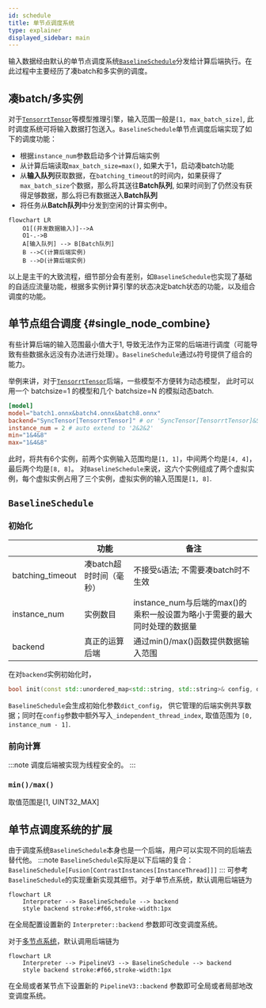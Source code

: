 ```yaml
---
id: schedule
title: 单节点调度系统
type: explainer
displayed_sidebar: main
---
```

输入数据经由默认的单节点调度系统[`BaselineSchedule`](#baselineschedule)分发给计算后端执行。在此过程中主要经历了凑batch和多实例的调度。

## 凑batch/多实例
对于[`TensorrtTensor`](../backend-reference/torch#tensorrttensor)等模型推理引擎，输入范围一般是`[1, max_batch_size]`, 此时调度系统可将输入数据打包送入。`BaselineSchedule`单节点调度后端实现了如下的调度功能：
- 根据`instance_num`参数启动多个计算后端实例
- 从计算后端读取`max_batch_size=max()`, 如果大于1，启动凑batch功能
- 从**输入队列**获取数据，在`batching_timeout`的时间内，如果获得了`max_batch_size`个数据，那么将其送往**Batch队列**, 如果时间到了仍然没有获得足够数据，那么将已有数据送入**Batch队列**
- 将任务从**Batch队列**中分发到空闲的计算实例中。

```mermaid
flowchart LR
    O1[(并发数据输入)]-->A
    O1-.->B
    A[输入队列] --> B[Batch队列]
    B -->C(计算后端实例)
    B -->D(计算后端实例)
```

以上是主干的大致流程，细节部分会有差别，如`BaselineSchedule`也实现了基础的自适应流量功能，根据多实例计算引擎的状态决定batch状态的功能，以及组合调度的功能。
## 单节点组合调度 {#single_node_combine}
有些计算后端的输入范围最小值大于1, 导致无法作为正常的后端进行调度（可能导致有些数据永远没有办法进行处理）。`BaselineSchedule`通过`&`符号提供了组合的能力。 

举例来讲，对于[`TensorrtTensor`](../backend-reference/torch#tensorrttensor)后端，一些模型不方便转为动态模型， 此时可以用一个 batchsize=1 的模型和几个 batchsize=N 的模拟动态batch.

```toml
[model]
model="batch1.onnx&batch4.onnx&batch8.onnx"
backend="SyncTensor[TensorrtTensor]" # or 'SyncTensor[TensorrtTensor]&SyncTensor[TensorrtTensor]'
instance_num = 2 # auto extend to '2&2&2'
min="1&4&8"
max="1&4&8"
```
此时，将共有6个实例，前两个实例输入范围均是`[1, 1]`，中间两个均是`[4, 4]`，最后两个均是`[8, 8]`。
对`BaselineSchedule`来说，这六个实例组成了两个虚拟实例，每个虚拟实例占用了三个实例，虚拟实例的输入范围是`[1, 8]`.

## `BaselineSchedule` 
### 初始化
|                  | 功能                          | 备注                                                                      |
|------------------|-----------------------------|-------------------------------------------------------------------------|
| batching_timeout | 凑batch超时时间（毫秒） | 不接受`&`语法; 不需要凑batch时不生效                                      |
| instance_num     | 实例数目                      | instance_num与后端的max()的乘积一般设置为略小于需要的最大同时处理的数据量 |
| backend          | 真正的运算后端                | 通过min()/max()函数提供数据输入范围                                       |

在对`backend`实例初始化时，
```cpp
bool init(const std::unordered_map<std::string, std::string>& config, dict dict_config);
```
`BaselineSchedule`会生成初始化参数`dict_config`， 供它管理的后端实例共享数据；同时在`config`参数中额外写入`_independent_thread_index`, 取值范围为 `[0, instance_num - 1]`.


### 前向计算
:::note
调度后端被实现为线程安全的。
:::

### `min()/max()`
取值范围是[1, UINT32_MAX]

## 单节点调度系统的扩展
由于调度系统`BaselineSchedule`本身也是一个后端，用户可以实现不同的后端去替代他。
:::note
`BaselineSchedule`实际是以下后端的复合：<br />
`BaselineSchedule[Fusion[ContrastInstances[InstanceThread]]]`
:::
可参考`BaselineSchedule`的实现重新实现其细节。对于单节点系统，默认调用后端链为

```mermaid
flowchart LR
    Interpreter --> BaselineSchedule --> backend
    style backend stroke:#f66,stroke-width:1px

```
在全局配置设置新的 `Interpreter::backend` 参数即可改变调度系统。

对于[多节点系统](../Inter-node/next.mdx)，默认调用后端链为
```mermaid
flowchart LR
    Interpreter --> PipelineV3 --> BaselineSchedule --> backend
    style backend stroke:#f66,stroke-width:1px
```
在全局或者某节点下设置新的 `PipelineV3::backend` 参数即可全局或者局部地改变调度系统。
 



